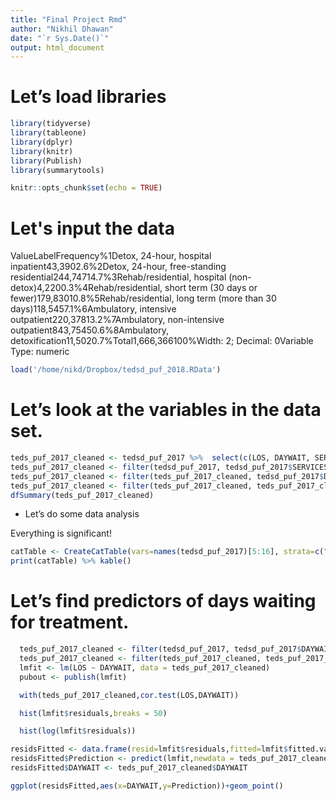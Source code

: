 ```yaml
---
title: "Final Project Rmd"
author: "Nikhil Dhawan"
date: "`r Sys.Date()`"
output: html_document
---
```


# Let's load libraries
``` r
library(tidyverse)
library(tableone)
library(dplyr)
library(knitr)
library(Publish)
library(summarytools)
```

```r
knitr::opts_chunk$set(echo = TRUE)
```

# Let\'s input the data

ValueLabelFrequency%1Detox, 24-hour, hospital inpatient43,3902.6%2Detox, 24-hour, free-standing residential244,74714.7%3Rehab/residential, hospital (non-detox)4,2200.3%4Rehab/residential, short term (30 days or fewer)179,83010.8%5Rehab/residential, long term (more than 30 days)118,5457.1%6Ambulatory, intensive outpatient220,37813.2%7Ambulatory, non-intensive outpatient843,75450.6%8Ambulatory, detoxification11,5020.7%Total1,666,366100%Width: 2; Decimal: 0Variable Type: numeric


```r
load('/home/nikd/Dropbox/tedsd_puf_2018.RData')
```

# Let's look at the variables in the data set. 

```r
teds_puf_2017_cleaned <- tedsd_puf_2017 %>%  select(c(LOS, DAYWAIT, SERVICES,AGE))
teds_puf_2017_cleaned <- filter(tedsd_puf_2017, tedsd_puf_2017$SERVICES < 6)
teds_puf_2017_cleaned <- filter(teds_puf_2017_cleaned, tedsd_puf_2017$DAYWAIT > -1)
teds_puf_2017_cleaned <- filter(teds_puf_2017_cleaned, teds_puf_2017_cleaned$LOS > -1)
dfSummary(teds_puf_2017_cleaned) 
```

* Let's do some data analysis

Everything is significant!

```r
catTable <- CreateCatTable(vars=names(tedsd_puf_2017)[5:16], strata=c("DAYWAIT"),data = tedsd_puf_2017)
print(catTable) %>% kable()
```

# Let's find predictors of days waiting for treatment. 


```r
  teds_puf_2017_cleaned <- filter(tedsd_puf_2017, tedsd_puf_2017$DAYWAIT > -1)
  teds_puf_2017_cleaned <- filter(teds_puf_2017_cleaned, teds_puf_2017_cleaned$LOS > -1)
  lmfit <- lm(LOS ~ DAYWAIT, data = teds_puf_2017_cleaned)
  pubout <- publish(lmfit)

  with(teds_puf_2017_cleaned,cor.test(LOS,DAYWAIT))

  hist(lmfit$residuals,breaks = 50)

  hist(log(lmfit$residuals))

residsFitted <- data.frame(resid=lmfit$residuals,fitted=lmfit$fitted.values)
residsFitted$Prediction <- predict(lmfit,newdata = teds_puf_2017_cleaned)
residsFitted$DAYWAIT <- teds_puf_2017_cleaned$DAYWAIT

ggplot(residsFitted,aes(x=DAYWAIT,y=Prediction))+geom_point()
```
